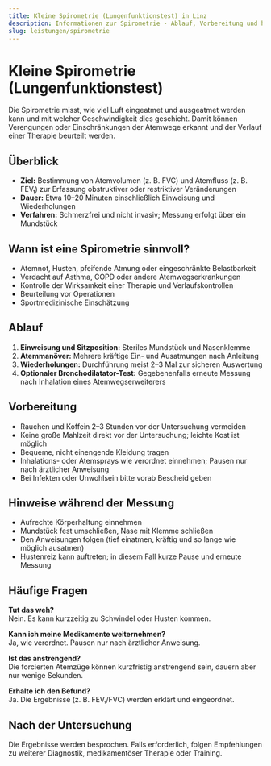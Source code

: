 ```yaml
---
title: Kleine Spirometrie (Lungenfunktionstest) in Linz
description: Informationen zur Spirometrie - Ablauf, Vorbereitung und häufige Fragen zur Lungenfunktionsprüfung.
slug: leistungen/spirometrie
---
```



# Kleine Spirometrie (Lungenfunktionstest)

Die Spirometrie misst, wie viel Luft eingeatmet und ausgeatmet werden kann und mit welcher Geschwindigkeit dies geschieht. Damit können Verengungen oder Einschränkungen der Atemwege erkannt und der Verlauf einer Therapie beurteilt werden.

## Überblick

- **Ziel:** Bestimmung von Atemvolumen (z. B. FVC) und Atemfluss (z. B. FEV₁) zur Erfassung obstruktiver oder restriktiver Veränderungen
- **Dauer:** Etwa 10–20 Minuten einschließlich Einweisung und Wiederholungen
- **Verfahren:** Schmerzfrei und nicht invasiv; Messung erfolgt über ein Mundstück

## Wann ist eine Spirometrie sinnvoll?

- Atemnot, Husten, pfeifende Atmung oder eingeschränkte Belastbarkeit
- Verdacht auf Asthma, COPD oder andere Atemwegserkrankungen
- Kontrolle der Wirksamkeit einer Therapie und Verlaufskontrollen
- Beurteilung vor Operationen
- Sportmedizinische Einschätzung

## Ablauf

1. **Einweisung und Sitzposition:** Steriles Mundstück und Nasenklemme
2. **Atemmanöver:** Mehrere kräftige Ein- und Ausatmungen nach Anleitung
3. **Wiederholungen:** Durchführung meist 2–3 Mal zur sicheren Auswertung
4. **Optionaler Bronchodilatator-Test:** Gegebenenfalls erneute Messung nach Inhalation eines Atemwegserweiterers

## Vorbereitung

- Rauchen und Koffein 2–3 Stunden vor der Untersuchung vermeiden
- Keine große Mahlzeit direkt vor der Untersuchung; leichte Kost ist möglich
- Bequeme, nicht einengende Kleidung tragen
- Inhalations- oder Atemsprays wie verordnet einnehmen; Pausen nur nach ärztlicher Anweisung
- Bei Infekten oder Unwohlsein bitte vorab Bescheid geben

## Hinweise während der Messung

- Aufrechte Körperhaltung einnehmen
- Mundstück fest umschließen, Nase mit Klemme schließen
- Den Anweisungen folgen (tief einatmen, kräftig und so lange wie möglich ausatmen)
- Hustenreiz kann auftreten; in diesem Fall kurze Pause und erneute Messung

## Häufige Fragen

**Tut das weh?**  
Nein. Es kann kurzzeitig zu Schwindel oder Husten kommen.

**Kann ich meine Medikamente weiternehmen?**  
Ja, wie verordnet. Pausen nur nach ärztlicher Anweisung.

**Ist das anstrengend?**  
Die forcierten Atemzüge können kurzfristig anstrengend sein, dauern aber nur wenige Sekunden.

**Erhalte ich den Befund?**  
Ja. Die Ergebnisse (z. B. FEV₁/FVC) werden erklärt und eingeordnet.

## Nach der Untersuchung

Die Ergebnisse werden besprochen. Falls erforderlich, folgen Empfehlungen zu weiterer Diagnostik, medikamentöser Therapie oder Training.

<ScheduleAppointment></ScheduleAppointment>
